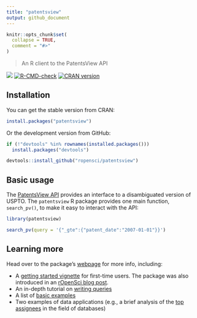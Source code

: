 ```yaml
---
title: "patentsview"
output: github_document
---
```


```r
knitr::opts_chunk$set(
  collapse = TRUE,
  comment = "#>"
)
```

> An R client to the PatentsView API

[![](http://badges.ropensci.org/112_status.svg)](https://github.com/ropensci/onboarding/issues/112)
[![R-CMD-check](https://github.com/ropensci/patentsview/workflows/R-CMD-check/badge.svg)](https://github.com/ropensci/patentsview/actions)
[![CRAN version](http://www.r-pkg.org/badges/version/patentsview)](https://cran.r-project.org/package=patentsview)

## Installation

You can get the stable version from CRAN:

```r
install.packages("patentsview")
```

Or the development version from GitHub:

```r
if (!"devtools" %in% rownames(installed.packages())) 
  install.packages("devtools")

devtools::install_github("ropensci/patentsview")
```

## Basic usage

The [PatentsView API](http://www.patentsview.org/api/doc.html) provides an interface to a disambiguated version of USPTO. The `patentsview` R package provides one main function, `search_pv()`, to make it easy to interact with the API:

```r
library(patentsview)

search_pv(query = '{"_gte":{"patent_date":"2007-01-01"}}')
```

## Learning more

Head over to the package's [webpage](https://docs.ropensci.org/patentsview/index.html) for more info, including:

* A [getting started vignette](http://docs.ropensci.org/patentsview/articles/articles/getting-started.html) for first-time users. The package was also introduced in an [rOpenSci blog post](https://ropensci.org/blog/blog/2017/09/19/patentsview).
* An in-depth tutorial on [writing queries](http://docs.ropensci.org/patentsview/articles/articles/writing-queries.html)
* A list of [basic examples](http://docs.ropensci.org/patentsview/articles/articles/examples.html)
* Two examples of data applications (e.g., a brief analysis of the [top assignees](http://docs.ropensci.org/patentsview/articles/articles/top-assignees.html) in the field of databases)
